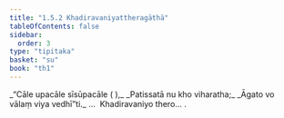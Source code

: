 ```yaml
---
title: "1.5.2 Khadiravaniyattheragāthā"
tableOfContents: false
sidebar:
  order: 3
type: "tipitaka"
basket: "su"
book: "th1"
---
```



<DynamicBreadcrumb />

<Division number="42" book="th1" bookNo="19" page="229">

<Paragraph number="96" type="verses" book="th1">
_“Cāle upacāle sīsūpacāle ( ),_  
_Patissatā nu kho viharatha;_  
_Āgato vo vālaṃ viya vedhī”ti._  


</Paragraph>
</Division>

<Paragraph number="97" type="center" book="th1">
…  Khadiravaniyo thero… .
</Paragraph>